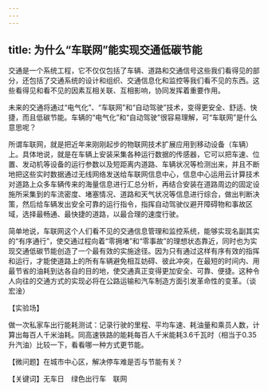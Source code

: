 ```yaml
---
---
---
```

title: 为什么“车联网”能实现交通低碳节能
---




交通是一个系统工程，它不仅仅包括了车辆、道路和交通信号这些我们看得见的部分，还包括了交通系统的设计和组织、交通信息化和监控等我们看不见的东西。这些看得见和看不见的因素互相关联、互相影响，协同发挥着重要作用。



未来的交通将通过“电气化”、“车联网”和“自动驾驶”技术，变得更安全、舒适、快捷，而且低碳节能。车辆的“电气化”和“自动驾驶”很容易理解，可“车联网”是什么意思呢？

所谓车联网，就是把近年来刚刚起步的物联网技术扩展应用到移动设备（车辆）上。具体地说，就是在车辆上安装采集各种运行数据的传感器，它可以把车速、位置、发动机等设备的运行参数以及短距离内道路、车辆状况等检测出来，并且不断地把这些实时数据通过无线网络发送给车联网信息中心，信息中心运用云计算技术对道路上众多车辆传来的海量信息进行汇总分析，再结合安装在道路周边的固定设施所采集到的车流密度、堵塞情况、道路和天气状况等信息进行综合，做出判断决策，然后给车辆发出安全可靠的运行指令，指挥自动驾驶仪避开障碍物和事故区域，选择最畅通、最快捷的道路，以最合理的速度行驶。

简单地说，车联网这个人们看不见的交通信息管理和监控系统，能够实现名副其实的“有序通行”，使交通过程向着“零拥堵”和“零事故”的理想状态靠近，同时也为实现交通低碳节能创造了一个最有效的实施途径。因为只有通过这样有序有效的指挥和运行，才能使道路上的所有车辆避免相互妨碍、彼此冲突，在最短的时间内、用最节省的油耗到达各自的目的地，使交通真正变得更加安全、可靠、便捷。这种令人向往的交通方式的实现必将在公路运输和汽车制造方面引发革命性的变革。（谈宏淦）





【实验场】

做一次私家车出行能耗测试：记录行驶的里程、平均车速、耗油量和乘员人数，计算出每百人千米油耗。同高速铁路的能耗每百人千米能耗3.6千瓦时（相当于0.35升汽油）比较一下，看看哪一种方式更节能。

【微问题】在城市中心区，解决停车难是否与节能有关？

【关键词】无车日　绿色出行车　联网